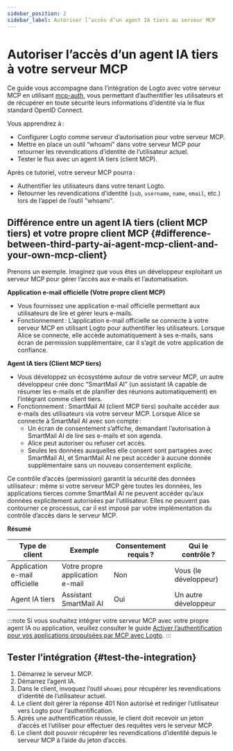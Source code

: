 ```yaml
---
sidebar_position: 2
sidebar_label: Autoriser l’accès d’un agent IA tiers au serveur MCP
---
```



# Autoriser l’accès d’un agent IA tiers à votre serveur MCP

Ce guide vous accompagne dans l’intégration de Logto avec votre serveur MCP en utilisant [mcp-auth](https://mcp-auth.dev), vous permettant d’authentifier les utilisateurs et de récupérer en toute sécurité leurs informations d’identité via le flux standard OpenID Connect.

Vous apprendrez à :

- Configurer Logto comme serveur d’autorisation pour votre serveur MCP.
- Mettre en place un outil “whoami” dans votre serveur MCP pour retourner les revendications d’identité de l’utilisateur actuel.
- Tester le flux avec un agent IA tiers (client MCP).

Après ce tutoriel, votre serveur MCP pourra :

- Authentifier les utilisateurs dans votre tenant Logto.
- Retourner les revendications d’identité (`sub`, `username`, `name`, `email`, etc.) lors de l’appel de l’outil "whoami".

## Différence entre un agent IA tiers (client MCP tiers) et votre propre client MCP \{#difference-between-third-party-ai-agent-mcp-client-and-your-own-mcp-client}

Prenons un exemple. Imaginez que vous êtes un développeur exploitant un serveur MCP pour gérer l’accès aux e-mails et l’automatisation.

**Application e-mail officielle (Votre propre client MCP)**

- Vous fournissez une application e-mail officielle permettant aux utilisateurs de lire et gérer leurs e-mails.
- Fonctionnement : L’application e-mail officielle se connecte à votre serveur MCP en utilisant Logto pour authentifier les utilisateurs. Lorsque Alice se connecte, elle accède automatiquement à ses e-mails, sans écran de permission supplémentaire, car il s’agit de votre application de confiance.

**Agent IA tiers (Client MCP tiers)**

- Vous développez un écosystème autour de votre serveur MCP, un autre développeur crée donc “SmartMail AI” (un assistant IA capable de résumer les e-mails et de planifier des réunions automatiquement) en l’intégrant comme client tiers.
- Fonctionnement : SmartMail AI (client MCP tiers) souhaite accéder aux e-mails des utilisateurs via votre serveur MCP. Lorsque Alice se connecte à SmartMail AI avec son compte :
  - Un écran de consentement s’affiche, demandant l’autorisation à SmartMail AI de lire ses e-mails et son agenda.
  - Alice peut autoriser ou refuser cet accès.
  - Seules les données auxquelles elle consent sont partagées avec SmartMail AI, et SmartMail AI ne peut accéder à aucune donnée supplémentaire sans un nouveau consentement explicite.

Ce contrôle d’accès (permission) garantit la sécurité des données utilisateur : même si votre serveur MCP gère toutes les données, les applications tierces comme SmartMail AI ne peuvent accéder qu’aux données explicitement autorisées par l’utilisateur. Elles ne peuvent pas contourner ce processus, car il est imposé par votre implémentation du contrôle d’accès dans le serveur MCP.

**Résumé**

| Type de client                | Exemple                         | Consentement requis ? | Qui le contrôle ?     |
| ----------------------------- | ------------------------------- | --------------------- | --------------------- |
| Application e-mail officielle | Votre propre application e-mail | Non                   | Vous (le développeur) |
| Agent IA tiers                | Assistant SmartMail AI          | Oui                   | Un autre développeur  |

:::note
Si vous souhaitez intégrer votre serveur MCP avec votre propre agent IA ou application, veuillez consulter le guide [Activer l’authentification pour vos applications propulsées par MCP avec Logto](./mcp-server-add-auth).
:::

<Prerequisites isThirdParty />

<ConfigureThirdPartyAiAgent serviceName="serveur MCP" />

<SetUpServer />

## Tester l’intégration \{#test-the-integration}

1. Démarrez le serveur MCP.
2. Démarrez l’agent IA.
3. Dans le client, invoquez l’outil `whoami` pour récupérer les revendications d’identité de l’utilisateur actuel.
4. Le client doit gérer la réponse 401 Non autorisé et rediriger l’utilisateur vers Logto pour l’authentification.
5. Après une authentification réussie, le client doit recevoir un jeton d’accès et l’utiliser pour effectuer des requêtes vers le serveur MCP.
6. Le client doit pouvoir récupérer les revendications d’identité depuis le serveur MCP à l’aide du jeton d’accès.

<SampleCode />
